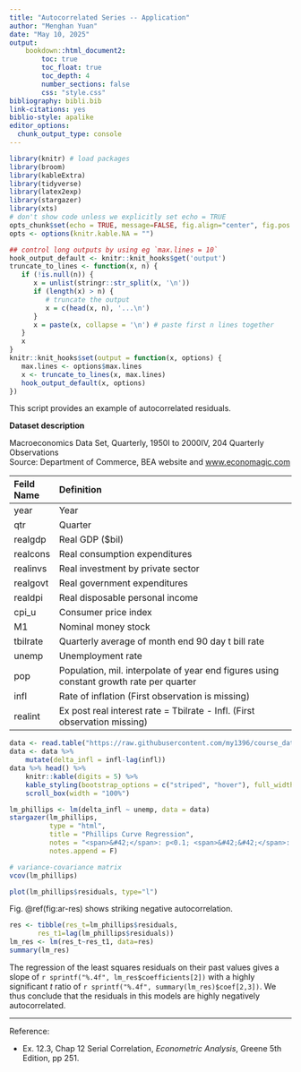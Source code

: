 ```yaml
---
title: "Autocorrelated Series -- Application"
author: "Menghan Yuan"
date: "May 10, 2025"
output: 
    bookdown::html_document2:
        toc: true
        toc_float: true
        toc_depth: 4
        number_sections: false
        css: "style.css"
bibliography: bibli.bib
link-citations: yes
biblio-style: apalike
editor_options: 
  chunk_output_type: console
---
```


```r
library(knitr) # load packages
library(broom)
library(kableExtra)
library(tidyverse)
library(latex2exp)
library(stargazer)
library(xts)
# don't show code unless we explicitly set echo = TRUE
opts_chunk$set(echo = TRUE, message=FALSE, fig.align="center", fig.pos = "H")
opts <- options(knitr.kable.NA = "")

## control long outputs by using eg `max.lines = 10`
hook_output_default <- knitr::knit_hooks$get('output')
truncate_to_lines <- function(x, n) {
   if (!is.null(n)) {
      x = unlist(stringr::str_split(x, '\n'))
      if (length(x) > n) {
         # truncate the output
         x = c(head(x, n), '...\n')
      }
      x = paste(x, collapse = '\n') # paste first n lines together
   }
   x
}
knitr::knit_hooks$set(output = function(x, options) {
   max.lines <- options$max.lines
   x <- truncate_to_lines(x, max.lines)
   hook_output_default(x, options)
})
```


This script provides an example of autocorrelated residuals.

**Dataset description**

Macroeconomics Data Set, Quarterly, 1950I to 2000IV, 204 Quarterly Observations \
Source: Department of Commerce, BEA website and [www.economagic.com](www.economagic.com)


| Feild Name | Definition                                                   |
| :--------- | :----------------------------------------------------------- |
| year       | Year                                                         |
| qtr        | Quarter                                                      |
| realgdp    | Real GDP (\$bil)                                             |
| realcons   | Real consumption expenditures                                |
| realinvs   | Real investment by private sector                            |
| realgovt   | Real government expenditures                                 |
| realdpi    | Real disposable personal income                              |
| cpi_u      | Consumer price index                                         |
| M1         | Nominal money stock                                          |
| tbilrate   | Quarterly average of month end 90 day t bill rate            |
| unemp      | Unemployment rate                                            |
| pop        | Population, mil. interpolate of year end figures using constant growth rate per quarter |
| infl       | Rate of inflation (First observation is missing)             |
| realint    | Ex post real interest rate = Tbilrate - Infl. (First observation missing) |

```r
data <- read.table("https://raw.githubusercontent.com/my1396/course_dataset/refs/heads/main/TableF5-2.txt", header = TRUE)
data <- data %>% 
    mutate(delta_infl = infl-lag(infl))
data %>% head() %>% 
    knitr::kable(digits = 5) %>%
    kable_styling(bootstrap_options = c("striped", "hover"), full_width = FALSE, latex_options="scale_down") %>% 
    scroll_box(width = "100%")
```


```r
lm_phillips <- lm(delta_infl ~ unemp, data = data)
stargazer(lm_phillips, 
          type = "html", 
          title = "Phillips Curve Regression",
          notes = "<span>&#42;</span>: p<0.1; <span>&#42;&#42;</span>: <strong>p<0.05</strong>; <span>&#42;&#42;&#42;</span>: p<0.01 <br> Standard errors in parentheses.",
          notes.append = F)
```

```r
# variance-covariance matrix
vcov(lm_phillips)
```

```r
plot(lm_phillips$residuals, type="l")
```

Fig. \@ref(fig:ar-res) shows striking negative autocorrelation.


```r
res <- tibble(res_t=lm_phillips$residuals,
       res_t1=lag(lm_phillips$residuals))
lm_res <- lm(res_t~res_t1, data=res)
summary(lm_res)
```


The regression of the least squares residuals on their past values gives a slope of `r sprintf("%.4f", lm_res$coefficients[2])` with a highly significant $t$ ratio of `r sprintf("%.4f", summary(lm_res)$coef[2,3])`.
We thus conclude that the residuals in this models are highly negatively autocorrelated. 



--------------------------------------------------------------------------------

Reference:

- Ex. 12.3, Chap 12 Serial Correlation, *Econometric Analysis*, Greene 5th Edition, pp 251.










